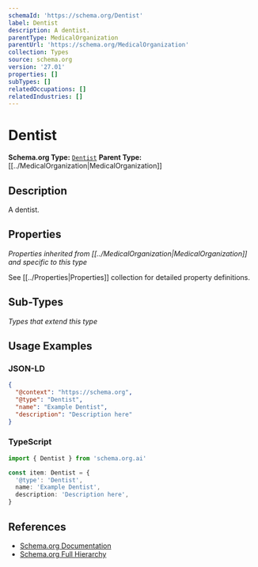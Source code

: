 ```yaml
---
schemaId: 'https://schema.org/Dentist'
label: Dentist
description: A dentist.
parentType: MedicalOrganization
parentUrl: 'https://schema.org/MedicalOrganization'
collection: Types
source: schema.org
version: '27.01'
properties: []
subTypes: []
relatedOccupations: []
relatedIndustries: []
---
```

# Dentist

**Schema.org Type:** [`Dentist`](https://schema.org/Dentist)
**Parent Type:** [[../MedicalOrganization|MedicalOrganization]]

## Description

A dentist.

## Properties

*Properties inherited from [[../MedicalOrganization|MedicalOrganization]] and specific to this type*

See [[../Properties|Properties]] collection for detailed property definitions.

## Sub-Types

*Types that extend this type*

## Usage Examples

### JSON-LD

```json
{
  "@context": "https://schema.org",
  "@type": "Dentist",
  "name": "Example Dentist",
  "description": "Description here"
}
```

### TypeScript

```typescript
import { Dentist } from 'schema.org.ai'

const item: Dentist = {
  '@type': 'Dentist',
  name: 'Example Dentist',
  description: 'Description here',
}
```

## References

- [Schema.org Documentation](https://schema.org/Dentist)
- [Schema.org Full Hierarchy](https://schema.org/docs/full.html)
